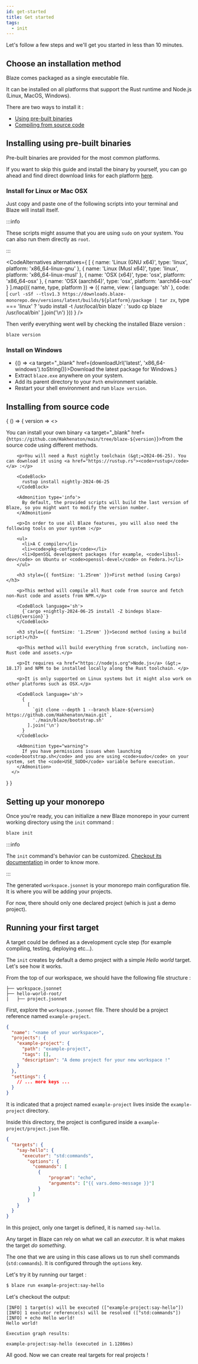 ```yaml
---
id: get-started
title: Get started
tags:
  - init
---
```



Let's follow a few steps and we'll get you started in less than 10 minutes.

## Choose an installation method

Blaze comes packaged as a single executable file.

It can be installed on all platforms that support the Rust runtime and Node.js (Linux, MacOS, Windows).

There are two ways to install it :

- [Using pre-built binaries](#installing-using-pre-built-binaries)
- [Compiling from source code](#installing-from-source-code)

## Installing using pre-built binaries

Pre-built binaries are provided for the most common platforms.

If you want to skip this guide and install the binary by yourself, you can go ahead and find direct download links for each platform [here](/downloads).

### Install for Linux or Mac OSX

Just copy and paste one of the following scripts into your terminal and Blaze will install itself.

:::info

These scripts might assume that you are using `sudo` on your system. You can also run them directly as `root`.

:::

<CodeAlternatives alternatives={
  [
    {
      name: 'Linux (GNU x64)',
      type: 'linux',
      platform: 'x86_64-linux-gnu'
    },
    {
      name: 'Linux (Musl x64)',
      type: 'linux',
      platform: 'x86_64-linux-musl'
    },
    {
      name: 'OSX (x64)',
      type: 'osx',
      platform: 'x86_64-osx'
    },
    {
      name: 'OSX (aarch64)',
      type: 'osx',
      platform: 'aarch64-osx'
    }
  ].map(({ name, type, platform }) => ({
    name,
    view: {
      language: 'sh'
    },
    code: [
      `curl -sSf --tlsv1.3 https://downloads.blaze-monorepo.dev/versions/latest/builds/${platform}/package | tar zx`,
      type === 'linux' ? 'sudo install -t /usr/local/bin blaze' : 'sudo cp blaze /usr/local/bin'
    ].join('\n')
  }))
} />

Then verify everything went well by checking the installed Blaze version :

```sh
blaze version
```

### Install on Windows

- <BrowserOnly>{() => <a target="_blank" href={downloadUrl('latest', 'x86_64-windows').toString()}>Download the latest package for Windows.</a>}</BrowserOnly>
- Extract `blaze.exe` anywhere on your system.
- Add its parent directory to your `Path` environment variable.
- Restart your shell environment and run `blaze version`.

## Installing from source code

<BrowserOnly>{
  () => <WithLatestVersion>{
      version => <>
        <p>
          You can install your own binary <a target="_blank" href={`https://github.com/Hakhenaton/main/tree/blaze-${version}`}>from the source code</a> using different methods.
        </p>
        
        <p>You will need a Rust nightly toolchain (&gt;=2024-06-25). You can download it using <a href="https://rustup.rs"><code>rustup</code></a> :</p>

        <CodeBlock>
          rustup install nightly-2024-06-25
        </CodeBlock>

        <Admonition type='info'>
          By default, the provided scripts will build the last version of Blaze, so you might want to modify the version number.
        </Admonition>

        <p>In order to use all Blaze features, you will also need the following tools on your system :</p>

        <ul>
          <li>A C compiler</li>
          <li><code>pkg-config</code></li>
          <li>OpenSSL development packages (for example, <code>libssl-dev</code> on Ubuntu or <code>openssl-devel</code> on Fedora.)</li>
        </ul>

        <h3 style={{ fontSize: '1.25rem' }}>First method (using Cargo)</h3>
        
        <p>This method will compile all Rust code from source and fetch non-Rust code and assets from NPM.</p>
        
        <CodeBlock language='sh'> 
          {`cargo +nightly-2024-06-25 install -Z bindeps blaze-cli@${version}`}
        </CodeBlock>

        <h3 style={{ fontSize: '1.25rem' }}>Second method (using a build script)</h3>

        <p>This method will build everything from scratch, including non-Rust code and assets.</p>

        <p>It requires <a href="https://nodejs.org">Node.js</a> (&gt;= 18.17) and NPM to be installed locally along the Rust toolchain. </p>

        <p>It is only supported on Linux systems but it might also work on other platforms such as OSX.</p>

        <CodeBlock language='sh'> 
          {
            [
              `git clone --depth 1 --branch blaze-${version} https://github.com/Hakhenaton/main.git`,
              './main/blaze/bootstrap.sh'
            ].join('\n')
          }
        </CodeBlock>

        <Admonition type="warning">
          If you have permissions issues when launching <code>bootstrap.sh</code> and you are using <code>sudo</code> on your system, set the <code>USE_SUDO</code> variable before execution.
        </Admonition>
      </>
  }</WithLatestVersion>
}</BrowserOnly>

## Setting up your monorepo

Once you're ready, you can initialize a new Blaze monorepo in your current working directory using the `init` command :

```sh
blaze init
```

:::info

The `init` command's behavior can be customized. [Checkout its documentation](/docs/cli/init) in order to know more. 

:::

The generated `workspace.jsonnet` is your monorepo main configuration file. It is where you will be adding your projects.

For now, there should only one declared project (which is just a demo project).

## Running your first target

A target could be defined as a development cycle step (for example compiling, testing, deploying etc...).

The `init` creates by default a demo project with a simple *Hello world* target. Let's see how it works.

From the top of our workspace, we should have the following file structure :

```
├── workspace.jsonnet
├── hello-world-root/
|   ├── project.jsonnet
```

First, explore the `workspace.jsonnet` file. There should be a project reference named `example-project`.

```json title="workspace.json"
{
  "name": "<name of your workspace>",
  "projects": {
    "example-project": {
      "path": "example-project",
      "tags": [],
      "description": "A demo project for your new workspace !"
    }
  },
  "settings": {
    // ... more keys ...
  }
}
```

It is indicated that a project named `example-project` lives inside the `example-project` directory.

Inside this directory, the project is configured inside a `example-project/project.json` file.

```json title="hello-world/project.json"
{
  "targets": {
    "say-hello": {
      "executor": "std:commands",
        "options": {
          "commands": [
            {
                "program": "echo",
                "arguments": ["{{ vars.demo-message }}"]
            }
          ]
        }
    }
  }
}
```

In this project, only one target is defined, it is named `say-hello`.

Any target in Blaze can rely on what we call an *executor*. It is what makes the target *do something*.

The one that we are using in this case allows us to run shell commands (`std:commands`). It is configured through the `options` key.

Let's try it by running our target :

```sh
$ blaze run example-project:say-hello
```

Let's checkout the output:

```
[INFO] 1 target(s) will be executed (["example-project:say-hello"])
[INFO] 1 executor reference(s) will be resolved (["std:commands"])
[INFO] + echo Hello world!
Hello world!

Execution graph results:

example-project:say-hello (executed in 1.1286ms)
```

All good. Now we can create real targets for real projects !